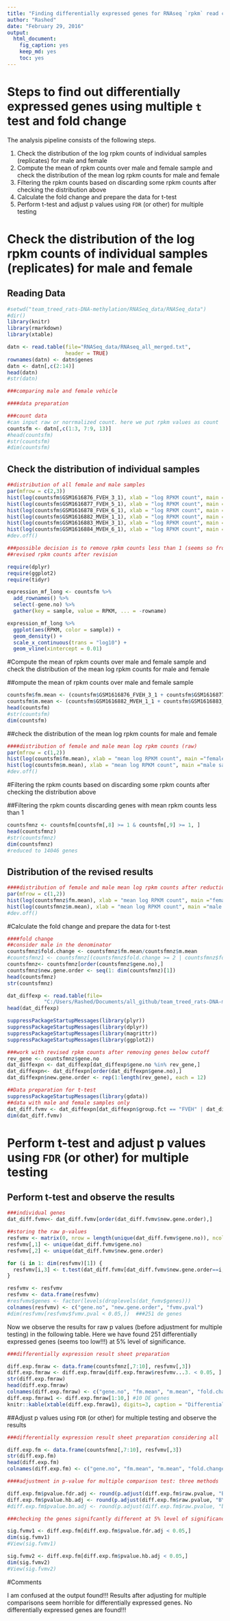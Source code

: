 ```yaml
---
title: "Finding differentially expressed genes for RNAseq `rpkm` read counts data using multiple `t` test and fold change"
author: "Rashed"
date: "February 29, 2016"
output: 
  html_document: 
    fig_caption: yes
    keep_md: yes
    toc: yes
---
```


# Steps to find out differentially expressed genes using multiple `t` test and fold change

The analysis pipeline consists of the following steps.

 1. Check the distribution of the log rpkm counts of individual samples (replicates) for male and female
 2. Compute the mean of rpkm counts over male and female sample and check the distribution of the mean log rpkm counts for male and female
 3. Filtering the rpkm counts based on discarding some rpkm counts after checking the distribution above
 4. Calculate the fold change and prepare the data for t-test
 5. Perform t-test and adjust p values using `FDR` (or other) for multiple testing

# Check the distribution of the log rpkm counts of individual samples (replicates) for male and female

## Reading Data
```r
#setwd("team_treed_rats-DNA-methylation/RNASeq_data/RNASeq_data")
#dir()
library(knitr)
library(rmarkdown)
library(xtable)

datn <- read.table(file="RNASeq_data/RNAseq_all_merged.txt", 
                   header = TRUE)
rownames(datn) <- datn$genes
datn <- datn[,c(2:14)]
head(datn)
#str(datn)

###comparing male and female vehicle

####data preparation

###count data
#can input raw or norrmalized count. here we put rpkm values as count
countsfm <- datn[,c(1:3, 7:9, 13)]
#head(countsfm)
#str(countsfm)
#dim(countsfm)
```


## Check the distribution of individual samples


```r
##distribution of all female and male samples
par(mfrow = c(2,3))
hist(log(countsfm$GSM1616876_FVEH_3_1), xlab = "log RPKM count", main ="female replicate 1")
hist(log(countsfm$GSM1616877_FVEH_5_1), xlab = "log RPKM count", main ="female replicate 2")
hist(log(countsfm$GSM1616878_FVEH_6_1), xlab = "log RPKM count", main ="female replicate 3")
hist(log(countsfm$GSM1616882_MVEH_1_1), xlab = "log RPKM count", main ="male replicate 1")
hist(log(countsfm$GSM1616883_MVEH_3_1), xlab = "log RPKM count", main ="male replicate 2")
hist(log(countsfm$GSM1616884_MVEH_6_1), xlab = "log RPKM count", main ="male replicate 3")
#dev.off()

###possible decision is to remove rpkm counts less than 1 (seems so from the histograms)
##revised rpkm counts after revision
```

```r
require(dplyr)
require(ggplot2)
require(tidyr)

expression_mf_long <- countsfm %>% 
  add_rownames() %>%
  select(-gene.no) %>%
  gather(key = sample, value = RPKM, ... = -rowname)

expression_mf_long %>%
  ggplot(aes(RPKM, color = sample)) +
  geom_density() +
  scale_x_continuous(trans = "log10") +
  geom_vline(xintercept = 0.01)
```

#Compute the mean of rpkm counts over male and female sample and check the distribution of the mean log rpkm counts for male and female


##ompute the mean of rpkm counts over male and female sample


```r
countsfm$fm.mean <- (countsfm$GSM1616876_FVEH_3_1 + countsfm$GSM1616877_FVEH_5_1 + countsfm$GSM1616878_FVEH_6_1)/3
countsfm$m.mean <- (countsfm$GSM1616882_MVEH_1_1 + countsfm$GSM1616883_MVEH_3_1 + countsfm$GSM1616884_MVEH_6_1)/3
head(countsfm)
#str(countsfm)
dim(countsfm)
```

##check the distribution of the mean log rpkm counts for male and female

```r
####distribution of female and male mean log rpkm counts (raw)
par(mfrow = c(1,2))
hist(log(countsfm$fm.mean), xlab = "mean log RPKM count", main ="female sample")
hist(log(countsfm$m.mean), xlab = "mean log RPKM count", main ="male sample")
#dev.off()
```

#Filtering the rpkm counts based on discarding some rpkm counts after checking the distribution above

##Filtering the rpkm counts discarding genes with mean rpkm counts less than 1 


```r
countsfmnz <- countsfm[countsfm[,8] >= 1 & countsfm[,9] >= 1, ]
head(countsfmnz)
#str(countsfmnz)
dim(countsfmnz)
#reduced to 14046 genes
```

## Distribution of the revised results 

```r
####distribution of female and male mean log rpkm counts after reduction
par(mfrow = c(1,2))
hist(log(countsfmnz$fm.mean), xlab = "mean log RPKM count", main ="female sample")
hist(log(countsfmnz$m.mean), xlab = "mean log RPKM count", main ="male sample")
#dev.off()
```

#Calculate the fold change and prepare the data for t-test

```r
####fold change
##consider male in the denominator
countsfmnz$fold.change <- countsfmnz$fm.mean/countsfmnz$m.mean
#countsfmnz1 <- countsfmnz[(countsfmnz$fold.change >= 2 | countsfmnz$fold.change <= 0.5), ]
countsfmnz<- countsfmnz[order(countsfmnz$gene.no),]
countsfmnz$new.gene.order <- seq(1: dim(countsfmnz)[1])
head(countsfmnz)
str(countsfmnz)

dat_diffexp <- read.table(file=
            "C:/Users/Rashed/Documents/all_github/team_treed_rats-DNA-methylation/RNASeq_data/row.merged.txt", header = TRUE)
head(dat_diffexp)

suppressPackageStartupMessages(library(plyr))
suppressPackageStartupMessages(library(dplyr))
suppressPackageStartupMessages(library(magrittr))
suppressPackageStartupMessages(library(ggplot2))

###work with revised rpkm counts after removing genes below cutoff
rev_gene <- countsfmnz$gene.no
dat_diffexpn <- dat_diffexp[dat_diffexp$gene.no %in% rev_gene,]
dat_diffexpn<- dat_diffexpn[order(dat_diffexpn$gene.no),]
dat_diffexpn$new.gene.order <- rep(1:length(rev_gene), each = 12)

##Data preparation for t-test
suppressPackageStartupMessages(library(gdata))
##data with male and female samples only
dat_diff.fvmv <- dat_diffexpn[dat_diffexpn$group.fct == "FVEH" | dat_diffexpn$group.fct == "MVEH",]
dim(dat_diff.fvmv)
```


# Perform t-test and adjust p values using `FDR` (or other) for multiple testing

## Perform t-test and observe the results

```r
###individual genes
dat_diff.fvmv<- dat_diff.fvmv[order(dat_diff.fvmv$new.gene.order),]

##storing the raw p-values
resfvmv <- matrix(0, nrow = length(unique(dat_diff.fvmv$gene.no)), ncol = 3)
resfvmv[,1] <- unique(dat_diff.fvmv$gene.no)
resfvmv[,2] <- unique(dat_diff.fvmv$new.gene.order)

for (i in 1: dim(resfvmv)[1]) {
  resfvmv[i,3] <- t.test(dat_diff.fvmv[dat_diff.fvmv$new.gene.order==i,]$rpkm_value ~ dat_diff.fvmv[dat_diff.fvmv$new.gene.order==i,]$group)$p.value
}

resfvmv <- resfvmv
resfvmv <- data.frame(resfvmv)
#resfvmv$genes <- factor(levels(droplevels(dat_fvmv$genes)))
colnames(resfvmv) <- c("gene.no", "new.gene.order", "fvmv.pval")
#dim(resfvmv[resfvmv$fvmv.pval < 0.05,])  ###251 de genes
```

Now we observe the results for raw p values (before adjustment for multiple testing) in the following table. Here we have found 251 differentially expressed genes (seems too low!!!) at 5% level of significance. 

```r
###differentially expression result sheet preparation

diff.exp.fmraw <- data.frame(countsfmnz[,7:10], resfvmv[,3])
diff.exp.fmraw <- diff.exp.fmraw[diff.exp.fmraw$resfvmv...3. < 0.05, ]
str(diff.exp.fmraw)
head(diff.exp.fmraw) 
colnames(diff.exp.fmraw) <- c("gene.no", "fm.mean", "m.mean", "fold.change", "raw.pvalue") 
diff.exp.fmraw1 <- diff.exp.fmraw[1:10,] #10 DE genes
knitr::kable(xtable(diff.exp.fmraw1), digits=3, caption = "Differentially expressed genes based on raw p-value")
```


##Adjust p values using `FDR` (or other) for multiple testing and observe the results

```r
###differentially expression result sheet preparation considering all

diff.exp.fm <- data.frame(countsfmnz[,7:10], resfvmv[,3])
str(diff.exp.fm)
head(diff.exp.fm) 
colnames(diff.exp.fm) <- c("gene.no", "fm.mean", "m.mean", "fold.change", "raw.pvalue") 

####adjustment in p-value for multiple comparison test: three methods

diff.exp.fm$pvalue.fdr.adj <- round(p.adjust(diff.exp.fm$raw.pvalue, "BH"), 4)
diff.exp.fm$pvalue.hb.adj <- round(p.adjust(diff.exp.fm$raw.pvalue, "BY"), 4)
#diff.exp.fm$pvalue.bn.adj <- round(p.adjust(diff.exp.fm$raw.pvalue, "bonferroni"), 4)

###checking the genes signifcantly different at 5% level of significance between male anf female

sig.fvmv1 <- diff.exp.fm[diff.exp.fm$pvalue.fdr.adj < 0.05,]
dim(sig.fvmv1)
#View(sig.fvmv1)

sig.fvmv2 <- diff.exp.fm[diff.exp.fm$pvalue.hb.adj < 0.05,]
dim(sig.fvmv2)
#View(sig.fvmv2)

```



#Comments

I am confused at the output found!!! Results after adjusting for multiple comparisons seem horrible for differentially expressed genes. No differentially expressed genes are found!!! 



